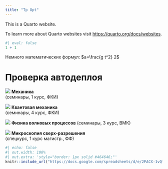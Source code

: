 ```yaml
---
title: "Tp Opt"
---
```


This is a Quarto website.

To learn more about Quarto websites visit <https://quarto.org/docs/websites>.

```r
#| eval: false
1 + 1
```

Немного математических формул: $a=\frac{g t^2} 2$

# Проверка автодеплоя

::: {layout-ncol="4"}
![](images/start_mech_300.jpg) 
**Механика**   
(семинары, 1 курс, ФКИ)

![](images/start_quantum_300.jpg)
**Квантовая механика**  
(семинары, 4 курс, ФКИ)

![](images/start_wave_300.jpg)
**Физика волновых процессов**
  (семинары, 3 курс, ВМК)

![](images/start_micro_300.jpg)
**Микроскопия сверх-разрешения**   
(спецкурс, 1 курс магистр., ФФ)
:::

```r
#| echo: false
#| out.width: 100%
#| out.extra: 'style="border: 1px solid #464646;"'
knitr::include_url("https://docs.google.com/spreadsheets/d/e/2PACX-1vQfKtmSGcjx2iNfJJMZ97arGQgU_xLD0DDc7EnqLioXx7VB64gFb3ckCuL9wIuSZMg10-kFpuoD5kYM/pubhtml?widget=true&amp;headers=false", height = 405)
```
